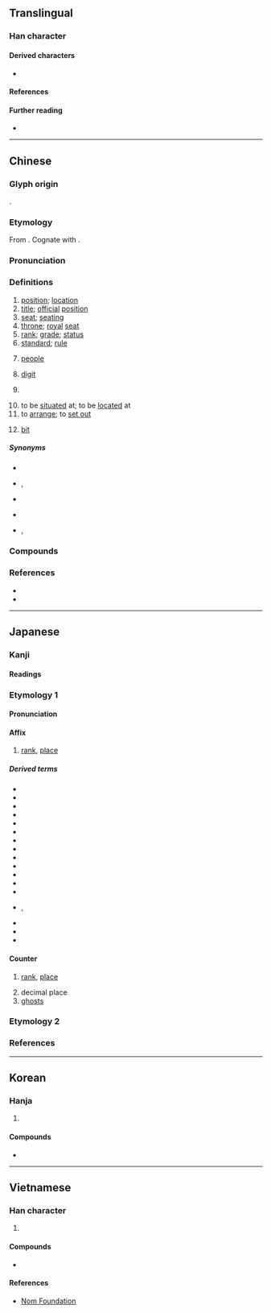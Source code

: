 {{character info}}
{{commonscat}}
==Translingual==
{{stroke order|strokes=7}}
{{stroke order|type=animate}}

===Han character===
{{Han char|rn=9|rad=人|as=05|sn=7|four=20218|canj=OYT|ids=⿰亻立}}

====Derived characters====
* {{l|mul|[[𭂏]], [[𠴖]], [[𭠿]], [[涖]], [[𡾵]], [[𪝯]], [[𡸏]], [[莅]], [[𬕅]], [[𠑖]]}}

====References====
{{Han ref|kx=0098.070|dkj=00503|dj=0206.180|hdz=10138.030|uh=4F4D}}

====Further reading====
* {{wikidatalite|Q54879217|位}}

----

==Chinese==
{{zh-forms}}

===Glyph origin===
{{Han etym}}
{{Han compound|人|立|alt1=亻|ls=ic|ls2=psc|c1=s|c2=p|t1=man|t2=stand}}.

===Etymology===
From {{inh|zh|sit-pro|*g-r(j)ap||to stand}}. Cognate with {{och-l|立}}.

===Pronunciation===
{{zh-pron
|m=wèi
|m-s=wei4
|dg=ви3
|c=wai6,wai6-2
|c-t=vei5,vei5*
|g=ui5
|h=pfs=vi;gd=vi4
|j=vei3
|mb=ṳ̄
|md=ôi
|mn=ūi
|mn-t=ui7
|w=3hhue
|x=uei5/uei4
|x_note=uei5 - vernacular; uei4 - literary
|mc=y
|oc=y
|ma=y
|cat=n,cls
}}

===Definitions===
{{zh-hanzi}}

# [[position]]; [[location]]
# [[title]]; [[official]] [[position]]
# [[seat]]; [[seating]]
# [[throne]]; [[royal]] [[seat]]
# [[rank]]; [[grade]]; [[status]]
# [[standard]]; [[rule]]
# {{lb|zh|honorific}} [[people]]
# [[digit]]
#: {{zh-x|三 位 數|three-'''digit''' number}}
# {{lb|zh|often|polite}} {{zh-classifier|[[person]]s}}
#: {{zh-x|這 位 歌手|this singer}}
#: {{zh-x|那 位 先生|that man}}
# to be [[situated]] at; to be [[located]] at
# to [[arrange]]; to [[set out]]
# {{lb|zh|information theory}} [[bit]] {{gloss|the smallest unit of storage in a digital computer}}

=====Synonyms=====
* {{sense|location}}
{{zh-syn-saurus|地點}}
* {{sense|title}} {{q|literary}} {{zh-l|地步}},  {{zh-l|地位}}
* {{sense|seat}}
{{zh-syn-saurus|座席}}
* {{sense|throne}}
{{zh-syn-saurus|王座}}
* {{sense|bit}} {{zh-l|比特}}, {{zh-l|位元}}

===Compounds===
{{zh-der|三位一體:[[Trinity]]|上位|下位|不安於位|中位數|設位|換位|主位|九五之位|五位君臣|五位百法|交易單位|佛位|代位權|代位繼承|伏位|位元|位元組|位分|位卑言高|位址|位子|位尊勢重|位居要津|位於|位極人臣|位次|位移|位置|位能|位階|個人本位|個位|倖位|借位|停車位|備位|傳位|價位|儲存單位|光位反應|入廟登位|全方位|六位|列位|劃座位|功位|勛位|卑位|博士學位|即位|即位登龍|各位|同位素|同位角|名位|名位不彰|呆水位|品位|品位分類|單位|單位價格|單位詞|單位郵票|嗣位|噸位|四分位數|圍棋段位|在位|地下水位|地位|地理位置|坐位|大位|天位|天文單位|學位|學位制度|學位論文|官位|定位|客位|寶位|對位|就位|尸位|尸位素餐|履位|崗位|工業區位|帝位|席位|幸位|幾位|床位|座位|待機位置|復位|思不出位|懷寵尸位|把位|持祿保位|接位|換位作用|攝位|攤位|數位|數位化|數位唱片|數位影像|數位影碟|數位控制|數位板|數位照像|數位相機|數位藝術|數位詞|數位通信|數位電視|數位電腦|方位|方位詞|易位|末位|本位|本位主義|榮譽學位|機位|權位|果位|正位|歸位|每位|水位|泊位|活化部位|淨噸位|潮位|炮位|爭坐位帖|爵位|牌位|王位|生態地位|異位產式|登位|發音部位|皇位|相位|眾位|社會地位|神位|祿位|禪位|移位|穴位|空位|竊位|竊位素餐|第一順位|篡位|紅位移|素餐尸位|網路訂位|線上訂位|繼位|職位|職位分類|胎位|脫位|舶位|船位|艙位|虛位|虛位以待|補位|襲位|訂位|諸位|讓位|貪位取容|貪位慕祿|賓位|走位|越位|車位|退位|進位|遜位|部位|重力位能|金本位|鋪位|長生牌位|長生祿位|閏位|陪位|陰陽易位|雙學位|靈位|音位|音位學|順位|領位員|頭位|題位|顯位|體位|高位|高位厚祿|高位重祿|高自位置|鼎位|龍位|叨位:tó-ūi|知位:chai-ūi}}

===References===
* {{R:yue:Hanzi}}
* {{thcwd|2873}}

{{zh-cat|Beginning}}

----

==Japanese==

===Kanji===
{{ja-kanji|grade=4|rs=人05}}

====Readings====
{{ja-readings
|goon=い<ゐ
|kanon=い<ゐ
|kun=くらい-<くらゐ-
}}

===Etymology 1===
{{ja-kanjitab|い|yomi=o}}
{{der|ja|ltc|位|sort=い}}

====Pronunciation====
{{ja-pron|yomi=o|い|acc=1|acc_ref=NHK}}

====Affix====
{{ja-pos|affix|い|hhira=ゐ}}

# [[rank]], [[place]]

=====Derived terms=====
{{der-top}}
* {{ja-r|位%階|い%かい}}
* {{ja-r|位%冠|い%かん}}
* {{ja-r|位%官|い%かん}}
* {{ja-r|位%記|い%き}}
* {{ja-r|位%勲|い%くん}}
* {{ja-r|位%次|い%じ}}
* {{ja-r|位%相|い%そう}}
* {{ja-r|位%置|い%ち}}
* {{ja-r|位%牌|い%はい}}
* {{ja-r|騎%乗%位|き%じょう%い|[[cowgirl position]]}}
* {{ja-r|屈%曲%位|くっ%きょく%い|[[Viennese oyster]]}}
* {{ja-r|交%差%位|こう%さ%い|a [[sex position]] in which both partners' legs are [[interlock]]ed}}
* {{ja-r|後%背%位|こう%はい%い|[[doggy style]]}}
* {{ja-r|座%位|ざ%い}}, {{ja-r|坐%位|ざ%い|[[seat]]; [[posing]] of [[sit]]ting; [[sitting]] [[sex position]]}}
* {{ja-r|伸%長%位|しん%ちょう%い|a [[variation]] of the [[missionary position]] in which a man [[spread]]s himself over the woman}}
* {{ja-r|側%位|そく%い|[[spoons position]]}}
* {{ja-r|立%位|りつ%い|[[standing]] [[sex position]]}}
{{der-bottom}}

====Counter====
{{ja-pos|counter|い|hhira=ゐ}}

# [[rank]], [[place]]
#: {{ja-usex|第%１'''位'''[[で]][[ある]]。|だい%-いち-'''い''' で ある。|To be '''ranked''' first.}}
#: {{ja-usex|２'''位'''[[に]][[なる]]。|に-'''い''' に なる。|To take second '''place'''.}}
#: {{ja-usex|１０'''位'''[[に]][[落ちる]]。|じゅう-'''い''' に おちる。|To drop to tenth '''place'''.}}
# decimal place
# [[ghost]]s

===Etymology 2===
{{ja-kanjitab|くらい|yomi=k}}
{{ja-see|くらい}}

===References===
<references/>

----

==Korean==

===Hanja===
{{ko-hanja|자리|위}}

# {{hanja form of|위|[[place]]}}

====Compounds====
* {{ko-l|위치|[[location]]|位置}}

----

==Vietnamese==

===Han character===
{{vi-readings|reading=[[vị]], [[vì]]|rs=人05}}

# {{rfdef|vi|sort=人05}}

====Compounds====
* {{l|vi|形位||hình vị}}

====References====
* [http://nomfoundation.org/common/nom_details.php?codepoint=4f4d Nom Foundation]